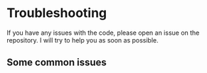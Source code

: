 # Troubleshooting

If you have any issues with the code, please open an issue on the repository. I will try to help you as soon as possible.

## Some common issues


